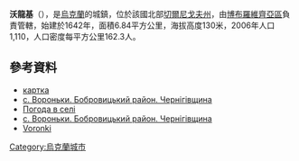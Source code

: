 {{coord|50|40|46|N|31|34|52|E|scale:100000|display=title}}

'''沃龍基'''（{{lang-uk|Вороньки}}），是[[烏克蘭|烏克蘭]]的城鎮，位於該國北部[[切爾尼戈夫州|切爾尼戈夫州]]，由[[博布羅維齊亞區|博布羅維齊亞區]]負責管轄，始建於1642年，面積6.84平方公里，海拔高度130米，2006年人口1,110，人口密度每平方公里162.3人。

==參考資料==
* [http://w1.c1.rada.gov.ua/pls/z7503/A005?rdat1=23.08.2015&rf7571=39617 картка]
* [http://www.cult.gov.ua/blog/2008-03-11-172 с. Вороньки. Бобровицький район. Чернігівщина] {{Wayback|url=http://www.cult.gov.ua/blog/2008-03-11-172 |date=20161019203443 }}
* [http://weather.in.ua/ua/chernigovskaja/4641 Погода в селі ] {{Wayback|url=http://weather.in.ua/ua/chernigovskaja/4641 |date=20111220123511 }}
* [http://www.cult.gov.ua/blog/2008-03-11-172 с. Вороньки. Бобровицький район. Чернігівщина] {{Wayback|url=http://www.cult.gov.ua/blog/2008-03-11-172 |date=20161019203443 }}
* [http://kotchoubey.com/estates/voronki/ Voronki] {{Wayback|url=http://kotchoubey.com/estates/voronki/ |date=20161029214023 }}

{{Ukraine-geo-stub}}
[[Category:烏克蘭城市|Category:烏克蘭城市]]